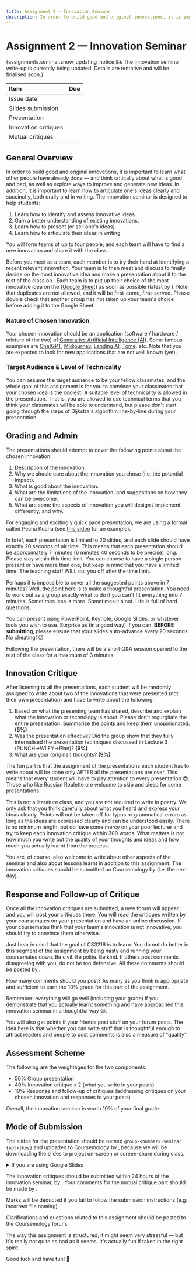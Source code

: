 ```yaml
---
title: Assignment 2 — Innovation Seminar
description: In order to build good and original innovations, it is important to learn what other people have already done — and think critically about what is good and bad, as well as explore ways to improve and generate new ideas. In addition, it is important to learn how to articulate one's ideas clearly and succinctly, both orally and in writing.
---
```



# Assignment 2 — Innovation Seminar

{assignments.seminar.show_updating_notice && <Callout type="warning"> The innovation seminar write-up is currently being updated. Details are tentative and will be finalised soon.</Callout>}

| Item | Due |
| :-- | :-- |
| Issue date | <FormattedDate date={assignments.seminar.issue} emphasize={false} /> |
| Slides submission | <FormattedDate date={assignments.seminar.slides_submission} emphasize={false} /> |
| Presentation | <FormattedDate date={assignments.seminar.presentation} emphasize={false} /> |
| Innovation critiques | <FormattedDate date={assignments.seminar.innovation_critiques} emphasize={false} /> |
| Mutual critiques | <FormattedDate date={assignments.seminar.mutual_critiques} emphasize={false} /> |

## General Overview

In order to build good and original innovations, it is important to learn what other people have already done — and think critically about what is good and bad, as well as explore ways to improve and generate new ideas. In addition, it is important to learn how to articulate one's ideas clearly and succinctly, both orally and in writing. The innovation seminar is designed to help students:

1. Learn how to identify and assess innovative ideas.
1. Gain a better understanding of existing innovations.
1. Learn how to present (or sell one's ideas).
1. Learn how to articulate their ideas in writing.

You will form teams of up to four people, and each team will have to find a new innovation and share it with the class.

Before you meet as a team, each member is to try their hand at identifying a recent relevant innovation. Your team is to then meet and discuss to finally decide on the most innovative idea and make a presentation about it to the rest of the class on <FormattedDate date={assignments.seminar.presentation} />. Each team is to put up their choice of the most innovative idea on the {<a href={assignments.seminar.google_sheet}>Google Sheet</a>} as soon as possible (latest by <FormattedDate date={assignments.seminar.innovation_submission} />). Note that duplicates are not allowed, and it will be first-come, first-served. Please double check that another group has not taken up your team's choice before adding it to the Google Sheet.

### Nature of Chosen Innovation

Your chosen innovation should be an application (software / hardware / mixture of the two) of [Generative Artificial Intelligence (AI)](https://en.wikipedia.org/wiki/Generative_artificial_intelligence). Some famous examples are [ChatGPT](https://chat.openai.com/), [Midjourney](https://www.midjourney.com/), [Landing AI](https://landing.ai/), [Tome](https://tome.app/), etc. Note that you are expected to look for new applications that are not well known (yet).

### Target Audience & Level of Technicality

You can assume the target audience to be your fellow classmates, and the whole goal of this assignment is for you to convince your classmates that your chosen idea is the coolest! A suitable level of technicality is allowed in the presentation. That is, you are allowed to use technical terms that you think your classmates will be able to understand, but please don't start going through the steps of Dijkstra's algorithm line-by-line during your presentation.

## Grading and Admin

The presentations should attempt to cover the following points about the chosen innovation:

1. Description of the innovation.
2. Why we should care about the innovation you chose (i.e. the potential impact).
3. What is good about the innovation.
4. What are the limitations of the innovation, and suggestions on how they can be overcome.
5. What are some the aspects of innovation you will design / implement differently, and why.

For engaging and excitingly quick pace presentation, we are using a format called Pecha Kucha (see [this video](http://www.youtube.com/watch?v=9NZOt6BkhUg) for an example).

In brief, each presentation is limited to 20 slides, and each slide should have exactly 20 seconds of air time. This means that each presentation should be approximately 7 minutes (6 minutes 40 seconds to be precise) long. Please stay within this time limit. You can choose to have a single person present or have more than one, but keep in mind that you have a limited time. The teaching staff WILL cut you off after the time limit.

Perhaps it is impossible to cover all the suggested points above in 7 minutes? Well, the point here is to make a thoughtful presentation. You need to work out as a group exactly what to do if you can't fit everything into 7 minutes. Sometimes less is more. Sometimes it's not. Life is full of hard questions.

You can present using PowerPoint, Keynote, Google Slides, or whatever tools you wish to use. Surprise us (in a good way) if you can. **BEFORE submitting**, please ensure that your slides auto-advance every 20 seconds. No cheating! 😜

Following the presentation, there will be a short Q&A session opened to the rest of the class for a maximum of 3 minutes.

## Innovation Critique

After listening to all the presentations, each student will be randomly assigned to write about two of the innovations that were presented (not their own presentation) and have to write about the following:

1. Based on what the presenting team has shared, describe and explain what the innovation or technology is about. Please don't regurgitate the entire presentation. Summarise the points and keep them unopinionated. **(5%)**
2. Was the presentation effective? Did the group show that they fully internalised the presentation techniques discussed in Lecture 3 (PUNCH->WIIFY->Plan)? **(6%)**
3. What are your (original) thoughts? **(9%)**

The fun part is that the assignment of the presentations each student has to write about will be done only AFTER all the presentations are over. This means that every student will have to pay attention to every presentation 😎. Those who like Russian Roulette are welcome to skip and sleep for some presentations.

This is not a literature class, and you are not required to write in poetry. We only ask that you think carefully about what you heard and express your ideas clearly. Points will not be taken off for typos or grammatical errors as long as the ideas are expressed clearly and can be understood easily. There is no minimum length, but do have some mercy on your poor lecturer and try to keep each innovation critique within 300 words. What matters is not how much you write but the quality of your thoughts and ideas and how much you actually learnt from the process.

You are, of course, also welcome to write about other aspects of the seminar and also about lessons learnt in addition to this assignment. The innovation critiques should be submitted on Coursemology by <FormattedDate date={assignments.seminar.innovation_critiques} /> (i.e. the next day).

## Response and Follow-up of Critique

Once all the innovation critiques are submitted, a new forum will appear, and you will post your critiques there. You will read the critiques written by your coursemates on your presentation and have an online discussion. If your coursemates think that your team's innovation is not innovative, you should try to convince them otherwise.

Just bear in mind that the goal of CS3216 is to learn. You do not do better in this segment of the assignment by being nasty and running your coursemates down. Be civil. Be polite. Be kind. If others post comments disagreeing with you, do not be too defensive. All these comments should be posted by <FormattedDate date={assignments.seminar.mutual_critiques} />.

How many comments should you post? As many as you think is appropriate and sufficient to earn the 10% grade for this part of the assignment.

Remember: everything will go well (including your grade) if you demonstrate that you actually learnt something and have approached this innovation seminar in a thoughtful way 😃.

You will also get points if your friends post stuff on your forum posts. The idea here is that whether you can write stuff that is thoughtful enough to attract readers and people to post comments is also a measure of "quality".

## Assessment Scheme

The following are the weightages for the two components:

- 50% Group presentation
- 40% Innovation critique x 2 (what you write in your posts)
- 10% Response and follow-up of critiques (addressing critiques on your chosen innovation and responses to your posts)

Overall, the innovation seminar is worth 10% of your final grade.

## Mode of Submission

The slides for the presentation should be named `group-<number>-seminar.{pptx|key}` and uploaded to Coursemology by <FormattedDate date={assignments.seminar.slides_submission} />, because we will be downloading the slides to project on-screen or screen-share during class.

<details>
  <summary>If you are using Google Slides</summary>
  <p>
    Instead of the above instructions, upload a PDF version of your slides `group-<number>-seminar.pdf` and upload a text file `group-<number>-seminar.txt` containing just the publicly-accessible view-only link to your slides to Coursemology by <FormattedDate date={assignments.seminar.slides_submission}/>.
  </p>
  <br />
  <p>
    Do not make any changes to your slides after the submission deadline, even if it is just tweaking animations. During the presentation day and right before your team presents, one of your team members should be ready with the revision history and show us that there has been no changes past the deadline. If there are any, we will ask you to rollback the presentation's version to right before the submission deadline, before your presentation starts.
  </p>
</details>

The innovation critiques should be submitted within 24 hours of the innovation seminar, by <FormattedDate date={assignments.seminar.innovation_critiques} />. Your comments for the mutual critique part should be made by <FormattedDate date={assignments.seminar.mutual_critiques} />.

<Callout type="warning">
  Marks will be deducted if you fail to follow the submission instructions (e.g.
  incorrect file naming).
</Callout>

Clarifications and questions related to this assignment should be posted to the Coursemology forum.

The way this assignment is structured, it might seem very stressful — but it's really not quite as bad as it seems. It's actually fun if taken in the right spirit.

Good luck and have fun! 🙂
